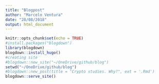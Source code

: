 ```yaml
---
title: "Blogpost"
author: "Marcelo Ventura"
date: "28/08/2018"
output: html_document
---
```


```r
knitr::opts_chunk$set(echo = TRUE)
#install.packages("blogdown")
library(blogdown)
blogdown::install_hugo()
#creating site
#blogdown::new_site("~/OneDrive/github/blog")
setwd("~/OneDrive/github/blog")
#blogdown::new_post(title = "Crypto studies. Why?", ext = '.Rmd')
blogdown::serve_site()
```
